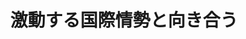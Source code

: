 ﻿---
title: "激動する国際情勢と向き合う"
category: "リベラルアーツ"
vol: 50
interviewee: "蟹江 憲史 "
url: ""
tags: ["環境","地球","国際","情勢","事例"]
pdf: "50-4.pdf"
career: ""
preface: "激動する国際情勢の中で、国際的なリーダーシップはどのようなプロセスで執られるのか。地球環境政治などの事例を通じ多国間合意形成について研究している、蟹江を紹介する。"
---
